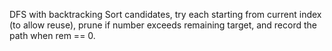 DFS with backtracking
    Sort candidates, try each starting from current index (to allow reuse), prune if number exceeds remaining target, and record the path when rem == 0.